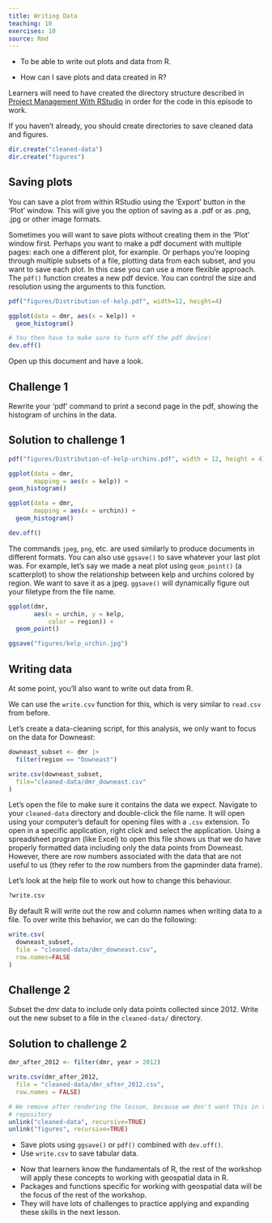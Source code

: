 ```yaml
---
title: Writing Data
teaching: 10
exercises: 10
source: Rmd
---
```


::::::::::::::::::::::::::::::::::::::: objectives

- To be able to write out plots and data from R.

::::::::::::::::::::::::::::::::::::::::::::::::::

:::::::::::::::::::::::::::::::::::::::: questions

- How can I save plots and data created in R?

::::::::::::::::::::::::::::::::::::::::::::::::::

:::::::::::::::::::::::::::::::::::::::: instructor

Learners will need to have created the directory structure described in 
[Project Management With RStudio](../episodes/02-project-intro.Rmd) in order 
for the code in this episode to work.

::::::::::::::::::::::::::::::::::::::::

If you haven't already, you should create directories to save cleaned data and figures.

```r
dir.create("cleaned-data")
dir.create("figures")
```

## Saving plots

You can save a plot from within RStudio using the 'Export' button
in the 'Plot' window. This will give you the option of saving as a
.pdf or as .png, .jpg or other image formats.

Sometimes you will want to save plots without creating them in the
'Plot' window first. Perhaps you want to make a pdf document with
multiple pages: each one a different plot, for example. Or perhaps
you're looping through multiple subsets of a file, plotting data from
each subset, and you want to save each plot.
In this case you can use a more flexible approach. The
`pdf()` function creates a new pdf device. You can control the size and resolution
using the arguments to this function.

```r
pdf("figures/Distribution-of-kelp.pdf", width=12, height=4)

ggplot(data = dmr, aes(x = kelp)) +   
  geom_histogram()

# You then have to make sure to turn off the pdf device!
dev.off()
```

Open up this document and have a look.

:::::::::::::::::::::::::::::::::::::::  challenge

## Challenge 1

Rewrite your 'pdf' command to print a second
page in the pdf, showing the histogram of urchins in the data.

:::::::::::::::  solution

## Solution to challenge 1

```r
pdf("figures/Distribution-of-kelp-urchins.pdf", width = 12, height = 4)

ggplot(data = dmr, 
       mapping = aes(x = kelp)) + 
geom_histogram()

ggplot(data = dmr, 
       mapping = aes(x = urchin)) +
  geom_histogram()

dev.off()
```

:::::::::::::::::::::::::

::::::::::::::::::::::::::::::::::::::::::::::::::

The commands `jpeg`, `png`, etc. are used similarly to produce
documents in different formats. You can also use `ggsave()` to save whatever 
your last plot was. For example, let's say we made a neat plot using 
`geom_point()` (a scatterplot) to show the relationship between kelp and urchins colored
by region. We want to save it as a jpeg. `ggsave()` will dynamically figure out your filetype from
the file name.

```r
ggplot(dmr,
       aes(x = urchin, y = kelp,
           color = region)) +
  geom_point()

ggsave("figures/kelp_urchin.jpg")
```

## Writing data

At some point, you'll also want to write out data from R.

We can use the `write.csv` function for this, which is
very similar to `read.csv` from before.

Let's create a data-cleaning script, for this analysis, we
only want to focus on the data for Downeast:

```r
downeast_subset <- dmr |>
  filter(region == "Downeast")

write.csv(downeast_subset,
  file="cleaned-data/dmr_downeast.csv"
)
```

Let's open the file to make sure it contains the data we expect. Navigate to your
`cleaned-data` directory and double-click the file name. It will open using your
computer's default for opening files with a `.csv` extension. To open in a specific
application, right click and select the application. Using a spreadsheet program
(like Excel) to open this file shows us that we do have properly formatted data
including only the data points from Downeast. However, there are row numbers
associated with the data that are not useful to us (they refer to the row numbers
from the gapminder data frame).

Let's look at the help file to work out how to change this
behaviour.

```r
?write.csv
```

By default R will write out the row and
column names when writing data to a file.
To over write this behavior, we can do the following:

```r
write.csv(
  downeast_subset,
  file = "cleaned-data/dmr_downeast.csv",
  row.names=FALSE
)
```

:::::::::::::::::::::::::::::::::::::::  challenge

## Challenge 2

Subset the dmr
data to include only data points collected since 2012. 
Write out the new subset to a file in the `cleaned-data/` directory.

:::::::::::::::  solution

## Solution to challenge 2

```r

dmr_after_2012 <- filter(dmr, year > 2012)

write.csv(dmr_after_2012,
  file = "cleaned-data/dmr_after_2012.csv",
  row.names = FALSE)
```

:::::::::::::::::::::::::

::::::::::::::::::::::::::::::::::::::::::::::::::

```r
# We remove after rendering the lesson, because we don't want this in the lesson
# repository
unlink("cleaned-data", recursive=TRUE)
unlink("figures", recursive=TRUE)
```

:::::::::::::::::::::::::::::::::::::::: keypoints

- Save plots using `ggsave()` or `pdf()` combined with `dev.off()`.
- Use `write.csv` to save tabular data.

::::::::::::::::::::::::::::::::::::::::::::::::::


:::::::::::::::::::::::::::::::::::::::: instructor

- Now that learners know the fundamentals of R, the rest of the workshop will 
  apply these concepts to working with geospatial data in R.
- Packages and functions specific for working with geospatial data will be the 
  focus of the rest of the workshop.
- They will have lots of challenges to practice applying and expanding these 
  skills in the next lesson.

::::::::::::::::::::::::::::::::::::::::
